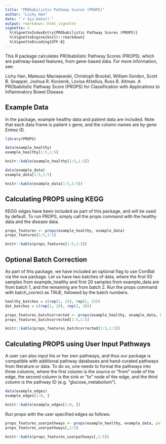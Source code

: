 ```yaml
---
title: "PRObabilistic Pathway Scores (PROPS)"
author: "Lichy Han"
date: "`r Sys.Date()`"
output: rmarkdown::html_vignette
vignette: >
  %\VignetteIndexEntry{PRObabilistic Pathway Scores (PROPS)}
  %\VignetteEngine{knitr::rmarkdown}
  %\VignetteEncoding{UTF-8}
---
```


This R package calculates PRObabilistic Pathway Scores (PROPS), which are pathway-based features, from gene-based data. For more information, see:

Lichy Han, Mateusz Maciejewski, Christoph Brockel, William Gordon, Scott B. Snapper, Joshua R. Korzenik, Lovisa Afzelius, Russ B. Altman. A PRObabilistic Pathway Score (PROPS) for Classification with Applications to Inflammatory Bowel Disease. 


## Example Data
In the package, example healthy data and patient data are included. Note that each data frame is patient x gene, and the column names are by gene Entrez ID.
```r
library(PROPS)
```

```r
data(example_healthy)
example_healthy[1:5,1:5]
```
```r
knitr::kable(example_healthy[1:5,1:5])
```
```r
data(example_data)
example_data[1:5,1:5]
```
```r
knitr::kable(example_data[1:5,1:5])
```


## Calculating PROPS using KEGG
KEGG edges have been included as part of this package, and will be used by default. To run PROPS, simply call the props command with the healthy data and the disease data.

```r
props_features <- props(example_healthy, example_data)
props_features[1:5,1:5]
```
```r
knitr::kable(props_features[1:5,1:5])
```

## Optional Batch Correction

As part of this package, we have included an optional flag to use ComBat via the sva package. Let us have two batches of data, where the first 50 samples from example_healthy and first 20 samples from example_data are from batch 1, and the remaining are from batch 2. Run the props command with batch_correct as TRUE, followed by the batch numbers.

```r
healthy_batches = c(rep(1, 25), rep(2, 25))
dat_batches = c(rep(1, 20), rep(2, 30))

props_features_batchcorrected <- props(example_healthy, example_data, batch_correct = TRUE, healthy_batches = healthy_batches, dat_batches = dat_batches)
props_features_batchcorrected[1:5,1:5]
```

```r
knitr::kable(props_features_batchcorrected[1:5,1:5])
```


## Calculating PROPS using User Input Pathways
A user can also input his or her own pathways, and thus our package is compatible with additional pathway databases and hand-curated pathways from literature or data. To do so, one needs to format the pathways into three columns, where the first column is the source or "from" node of the edge, the second column is the sink or "to" node of the edge, and the third column is the pathway ID (e.g. "glucose_metabolism").

```r
data(example_edges)
example_edges[1:8, ]
```
```r
knitr::kable(example_edges[1:8, ])
```

Run props with the user specified edges as follows:

```r
props_features_userpathways <- props(example_healthy, example_data, pathway_edges = example_edges)
props_features_userpathways[,1:5]
```
```r
knitr::kable(props_features_userpathways[,1:5])
```


